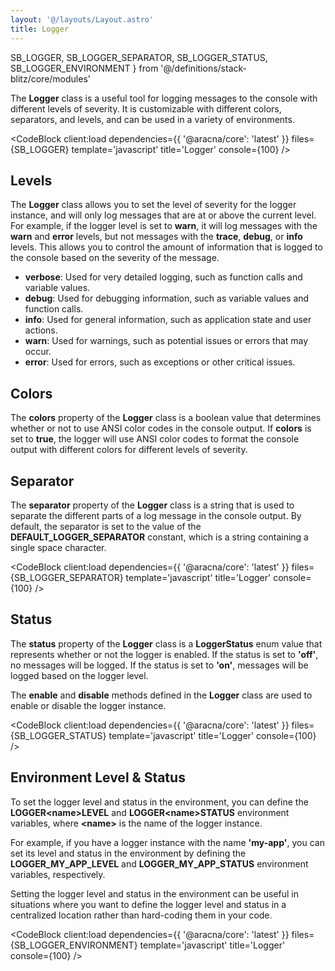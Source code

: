 ```yaml
---
layout: '@/layouts/Layout.astro'
title: Logger
---
```


  SB_LOGGER,
  SB_LOGGER_SEPARATOR,
  SB_LOGGER_STATUS,
  SB_LOGGER_ENVIRONMENT
} from '@/definitions/stack-blitz/core/modules'

The **Logger** class is a useful tool for logging messages to the console with different levels of severity. It is customizable with different colors, separators, and levels, and can be used in a variety of environments.

<CodeBlock
  client:load
  dependencies={{ '@aracna/core': 'latest' }}
  files={SB_LOGGER}
  template='javascript'
  title='Logger'
  console={100}
/>

## Levels

The **Logger** class allows you to set the level of severity for the logger instance, and will only log messages that are at or above the current level. For example, if the logger level is set to **warn**, it will log messages with the **warn** and **error** levels, but not messages with the **trace**, **debug**, or **info** levels. This allows you to control the amount of information that is logged to the console based on the severity of the message.

- **verbose**: Used for very detailed logging, such as function calls and variable values.
- **debug**: Used for debugging information, such as variable values and function calls.
- **info**: Used for general information, such as application state and user actions.
- **warn**: Used for warnings, such as potential issues or errors that may occur.
- **error**: Used for errors, such as exceptions or other critical issues.

## Colors

The **colors** property of the **Logger** class is a boolean value that determines whether or not to use ANSI color codes in the console output. If **colors** is set to **true**, the logger will use ANSI color codes to format the console output with different colors for different levels of severity.

## Separator

The **separator** property of the **Logger** class is a string that is used to separate the different parts of a log message in the console output. By default, the separator is set to the value of the **DEFAULT_LOGGER_SEPARATOR** constant, which is a string containing a single space character.

<CodeBlock
  client:load
  dependencies={{ '@aracna/core': 'latest' }}
  files={SB_LOGGER_SEPARATOR}
  template='javascript'
  title='Logger'
  console={100}
/>

## Status

The **status** property of the **Logger** class is a **LoggerStatus** enum value that represents whether or not the logger is enabled. If the status is set to **'off'**, no messages will be logged. If the status is set to **'on'**, messages will be logged based on the logger level.

The **enable** and **disable** methods defined in the **Logger** class are used to enable or disable the logger instance.

<CodeBlock
  client:load
  dependencies={{ '@aracna/core': 'latest' }}
  files={SB_LOGGER_STATUS}
  template='javascript'
  title='Logger'
  console={100}
/>

## Environment Level & Status

To set the logger level and status in the environment, you can define the **LOGGER\<name\>LEVEL** and **LOGGER\<name\>STATUS** environment variables, where **\<name\>** is the name of the logger instance.

For example, if you have a logger instance with the name **'my-app'**, you can set its level and status in the environment by defining the **LOGGER_MY_APP_LEVEL** and **LOGGER_MY_APP_STATUS** environment variables, respectively.

Setting the logger level and status in the environment can be useful in situations where you want to define the logger level and status in a centralized location rather than hard-coding them in your code.

<CodeBlock
  client:load
  dependencies={{ '@aracna/core': 'latest' }}
  files={SB_LOGGER_ENVIRONMENT}
  template='javascript'
  title='Logger'
  console={100}
/>
